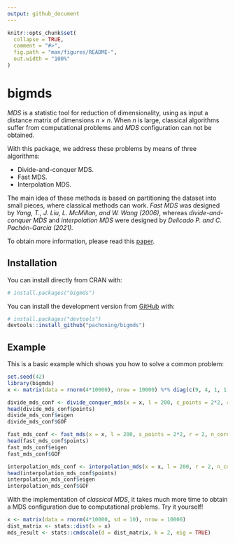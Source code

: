 ```yaml
---
output: github_document
---
```


<!-- README.md is generated from README.Rmd. Please edit that file -->

```r
knitr::opts_chunk$set(
  collapse = TRUE,
  comment = "#>",
  fig.path = "man/figures/README-",
  out.width = "100%"
)
```

# bigmds

<!-- badges: start -->
<!-- badges: end -->

*MDS* is a statistic tool for reduction of dimensionality, using as input a distance matrix of dimensions *n × n*. 
When *n* is large, classical algorithms suffer from computational problems and *MDS* configuration can not be obtained.

With this package, we address these problems by means of three algorithms: 

- Divide-and-conquer MDS.
- Fast MDS.
- Interpolation MDS.

The main idea of these methods is based on partitioning the dataset into small pieces, where classical methods can work.
*Fast MDS* was designed by *Yang, T., J. Liu, L. McMillan, and W. Wang (2006)*, whereas 
*divide-and-conquer MDS* and *interpolation MDS* were designed by *Delicado P. and C. Pachón-García (2021).*

To obtain more information, please read this [paper](https://arxiv.org/abs/2007.11919).

## Installation

You can install directly from CRAN with:

``` r
# install.packages("bigmds")
```

You can install the development version from [GitHub](https://github.com/) with:

``` r
# install.packages("devtools")
devtools::install_github("pachoning/bigmds")
```
## Example

This is a basic example which shows you how to solve a common problem:

```r
set.seed(42)
library(bigmds)
x <- matrix(data = rnorm(4*10000), nrow = 10000) %*% diag(c(9, 4, 1, 1))

divide_mds_conf <- divide_conquer_mds(x = x, l = 200, c_points = 2*2, r = 2, n_cores = 1, dist_fn = stats::dist)
head(divide_mds_conf$points)
divide_mds_conf$eigen
divide_mds_conf$GOF

fast_mds_conf <- fast_mds(x = x, l = 200, s_points = 2*2, r = 2, n_cores = 1, dist_fn = stats::dist)
head(fast_mds_conf$points)
fast_mds_conf$eigen
fast_mds_conf$GOF

interpolation_mds_conf <- interpolation_mds(x = x, l = 200, r = 2, n_cores = 1, dist_fn = stats::dist)
head(interpolation_mds_conf$points)
interpolation_mds_conf$eigen
interpolation_mds_conf$GOF
```

With the implementation of *classical MDS*, it takes much more time to obtain a MDS configuration due to computational 
problems. Try it yourself!

```r
x <- matrix(data = rnorm(4*10000, sd = 10), nrow = 10000)
dist_matrix <- stats::dist(x = x)
mds_result <- stats::cmdscale(d = dist_matrix, k = 2, eig = TRUE)
```
